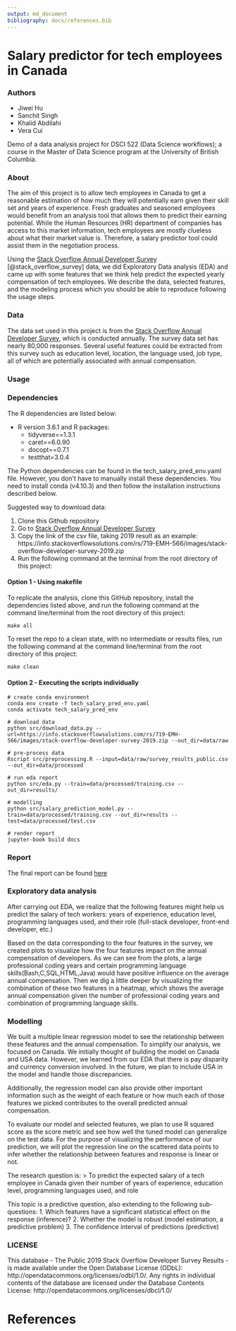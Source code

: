 ```yaml
---
output: md_document
bibliography: docs/references.bib
---
```



# Salary predictor for tech employees in Canada
### Authors
- Jiwei Hu
- Sanchit Singh
- Khalid Abdilahi
- Vera Cui

Demo of a data analysis project for DSCI 522 (Data Science workflows); a course in the Master of Data Science program at the University of British Columbia.

### About

The aim of this project is to allow tech employees in Canada to get a reasonable estimation of how much they will potentially earn given their skill set and years of experience. Fresh graduates and seasoned employees would benefit from an analysis tool that allows them to predict their earning potential. While the Human Resources (HR) department of companies has access to this market information, tech employees are mostly clueless about what their market value is. Therefore, a salary predictor tool could assist them in the negotiation process.

Using the [Stack Overflow Annual Developer Survey](https://insights.stackoverflow.com/survey) [@stack_overflow_survey] data, we did Exploratory Data analysis (EDA) and came up with some features that we think help predict the expected yearly compensation of tech employees. We describe the data, selected features, and the modeling process which you should be able to reproduce following the usage steps.

### Data

The data set used in this project is from the [Stack Overflow Annual Developer Survey](https://insights.stackoverflow.com/survey), which is conducted annually. The survey data set has nearly 80,000 responses. Several useful features could be extracted from this survey such as education level, location, the language used, job type, all of which are potentially associated with annual compensation.

### Usage

### Dependencies
The R dependencies are listed below:

- R version 3.6.1 and R packages:
  - tidyverse==1.3.1
  - caret==6.0.90
  - docopt==0.7.1
  - testthat=3.0.4

The Python dependencies can be found in the tech_salary_pred_env.yaml file. However, you don't have to manually install these dependencies. You need to install conda (v4.10.3) and then follow the installation instructions described below.

Suggested way to download data:

1. Clone this Github repository
2. Go to [Stack Overflow Annual Developer Survey](https://insights.stackoverflow.com/survey)
3. Copy the link of the csv file, taking 2019 result as an example:
   https://info.stackoverflowsolutions.com/rs/719-EMH-566/images/stack-overflow-developer-survey-2019.zip
4. Run the following command at the terminal from the root directory of this project:

#### Option 1 - Using makefile

To replicate the analysis, clone this GitHub repository, install the dependencies listed above, and run the following command at the command line/terminal from the root directory of this project:

```
make all
```

To reset the repo to a clean state, with no intermediate or results files, run the following command at the command line/terminal from the root directory of this project:

```
make clean
```


#### Option 2 - Executing the scripts individually

```
# create conda environment
conda env create -f tech_salary_pred_env.yaml
conda activate tech_salary_pred_env

# download data
python src/download_data.py --url=https://info.stackoverflowsolutions.com/rs/719-EMH-566/images/stack-overflow-developer-survey-2019.zip --out_dir=data/raw

# pre-process data
Rscript src/preprocessing.R --input=data/raw/survey_results_public.csv --out_dir=data/processed

# run eda report
python src/eda.py --train=data/processed/training.csv --out_dir=results/

# modelling
python src/salary_prediction_model.py --train=data/processed/training.csv --out_dir=results --test=data/processed/test.csv

# render report
jupyter-book build docs
```

### Report
The final report can be found [here](https://github.com/UBC-MDS/tech_salary_predictor_canada_us/tree/main/docs/index.html)

### Exploratory data analysis

After carrying out EDA, we realize that the following features might help us predict the salary of tech workers: years of experience, education level, programming languages used, and their role (full-stack developer, front-end developer, etc.)

Based on the data corresponding to the four features in the survey, we created plots to visualize how the four features impact on the annual compensation of developers. As we can see from the plots, a large professional coding years and certain programming language skills(Bash,C,SQL,HTML,Java) would have positive influence on the average annual compensation. Then we dig a little deeper by visualizing the combination of these two features in a heatmap, which shows the average annual compensation given the number of professional coding years and combination of programming language skills.

### Modelling

We built a multiple linear regression model to see the relationship between these features and the annual compensation.
To simplify our analysis, we focused on Canada. We initially thought of building the model on Canada and USA data. However, we learned from our EDA that there is pay disparity and currency conversion involved. In the future, we plan to include USA in the model and handle those discrepancies.

Additionally, the regression model can also provide other important information such as the weight of each feature or how much each of those features we picked contributes to the overall predicted annual compensation.

To evaluate our model and selected features, we plan to use R squared score as the score metric and see how well the tuned model can generalize on the test data. For the purpose of visualizing the performance of our prediction, we will plot the regression line on the scattered data points to infer whether the relationship between features and response is linear or not.   

The research question is:
> To predict the expected salary of a tech employee in Canada given their number of years of experience, education level, programming languages used, and role

This topic is a predictive question, also extending to the following sub-questions:
1. Which features have a significant statistical effect on the response (inference)?
2. Whether the model is robust (model estimation, a predictive problem)
3. The confidence interval of predictions (predictive)

### LICENSE
This database - The Public 2019 Stack Overflow Developer Survey Results - is made available under the Open Database License (ODbL): http://opendatacommons.org/licenses/odbl/1.0/. Any rights in individual contents of the database are licensed under the Database Contents License: http://opendatacommons.org/licenses/dbcl/1.0/


# References
